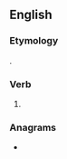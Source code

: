 ==English==

===Etymology===
{{suffix|hide|est|lang=en}}.

===Verb===
{{head|en|verb form}}

# {{en-archaic second-person singular of|hide|lang=en}}

===Anagrams===
* {{anagrams|en|a=dehist|Heidts|histed|shited|sithed}}